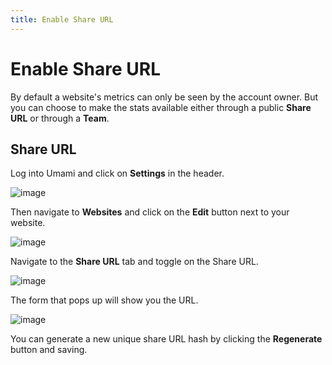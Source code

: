 ```yaml
---
title: Enable Share URL
---
```


# Enable Share URL

By default a website's metrics can only be seen by the account owner. But you can choose to make the stats available either through a public **Share URL** or through a **Team**.

## Share URL

Log into Umami and click on **Settings** in the header.

![image](/images/docs/v2/navbar-settings.png)

Then navigate to **Websites** and click on the **Edit** button next to your website.

![image](/images/docs/v2/website-edit.png)

Navigate to the **Share URL** tab and toggle on the Share URL.

![image](/images/docs/v2/share-url.png)

The form that pops up will show you the URL.

![image](/images/docs/v2/share-url-form.png)

You can generate a new unique share URL hash by clicking the **Regenerate** button and saving.
